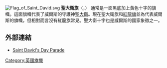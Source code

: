 {{Expand language|en|time=2018-09-25T11:33:19+00:00}}
[[File:Flag_of_Saint_David.svg|thumb]]
'''聖大衛旗'''（{{lang-en|Flag of Saint David}}，{{lang-cy|Baner Dewi Sant}}） 通常是一面黑底加上黃色十字的旗幟。這面旗幟代表了威爾斯的守護神[[聖大衛|聖大衛]]。現在聖大衛旗和[[威爾斯國旗|紅龍旗]]並為代表威爾斯的旗幟，但相對而言沒有紅龍旗常見。聖大衛十字也是威爾斯的國家象徵之一。

== 外部連結 ==
* [https://web.archive.org/web/20170304153328/http://www.stdavidsday.org/ Saint David's Day Parade]

[[Category:英國旗幟|Category:英國旗幟]]